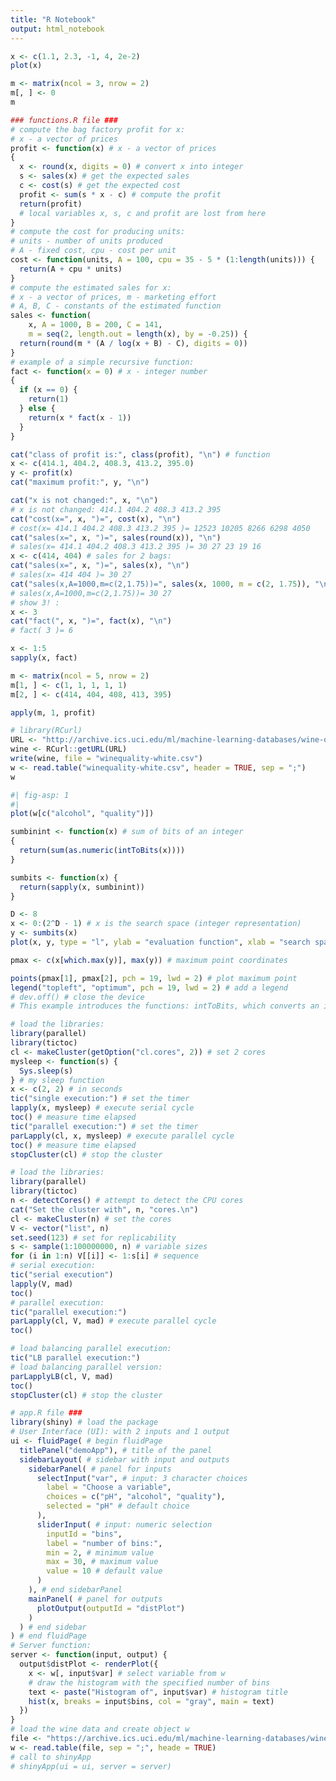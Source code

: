 ```yaml
---
title: "R Notebook"
output: html_notebook
---
```


```r
x <- c(1.1, 2.3, -1, 4, 2e-2)
plot(x)
```

```r
m <- matrix(ncol = 3, nrow = 2)
m[, ] <- 0
m
```

```r
### functions.R file ###
# compute the bag factory profit for x:
# x - a vector of prices
profit <- function(x) # x - a vector of prices
{
  x <- round(x, digits = 0) # convert x into integer
  s <- sales(x) # get the expected sales
  c <- cost(s) # get the expected cost
  profit <- sum(s * x - c) # compute the profit
  return(profit)
  # local variables x, s, c and profit are lost from here
}
# compute the cost for producing units:
# units - number of units produced
# A - fixed cost, cpu - cost per unit
cost <- function(units, A = 100, cpu = 35 - 5 * (1:length(units))) {
  return(A + cpu * units)
}
# compute the estimated sales for x:
# x - a vector of prices, m - marketing effort
# A, B, C - constants of the estimated function
sales <- function(
    x, A = 1000, B = 200, C = 141,
    m = seq(2, length.out = length(x), by = -0.25)) {
  return(round(m * (A / log(x + B) - C), digits = 0))
}
# example of a simple recursive function:
fact <- function(x = 0) # x - integer number
{
  if (x == 0) {
    return(1)
  } else {
    return(x * fact(x - 1))
  }
}
```

```r
cat("class of profit is:", class(profit), "\n") # function
x <- c(414.1, 404.2, 408.3, 413.2, 395.0)
y <- profit(x)
cat("maximum profit:", y, "\n")

cat("x is not changed:", x, "\n")
# x is not changed: 414.1 404.2 408.3 413.2 395
cat("cost(x=", x, ")=", cost(x), "\n")
# cost(x= 414.1 404.2 408.3 413.2 395 )= 12523 10205 8266 6298 4050
cat("sales(x=", x, ")=", sales(round(x)), "\n")
# sales(x= 414.1 404.2 408.3 413.2 395 )= 30 27 23 19 16
x <- c(414, 404) # sales for 2 bags:
cat("sales(x=", x, ")=", sales(x), "\n")
# sales(x= 414 404 )= 30 27
cat("sales(x,A=1000,m=c(2,1.75))=", sales(x, 1000, m = c(2, 1.75)), "\n")
# sales(x,A=1000,m=c(2,1.75))= 30 27
# show 3! :
x <- 3
cat("fact(", x, ")=", fact(x), "\n")
# fact( 3 )= 6
```

```r
x <- 1:5
sapply(x, fact)
```

```r
m <- matrix(ncol = 5, nrow = 2)
m[1, ] <- c(1, 1, 1, 1, 1)
m[2, ] <- c(414, 404, 408, 413, 395)

apply(m, 1, profit)
```

```r
# library(RCurl)
URL <- "http://archive.ics.uci.edu/ml/machine-learning-databases/wine-quality/winequality-white.csv"
wine <- RCurl::getURL(URL)
write(wine, file = "winequality-white.csv")
w <- read.table("winequality-white.csv", header = TRUE, sep = ";")
w
```

```r
#| fig-asp: 1
#|
plot(w[c("alcohol", "quality")])
```

```r
sumbinint <- function(x) # sum of bits of an integer
{
  return(sum(as.numeric(intToBits(x))))
}

sumbits <- function(x) {
  return(sapply(x, sumbinint))
}

D <- 8
x <- 0:(2^D - 1) # x is the search space (integer representation)
y <- sumbits(x)
plot(x, y, type = "l", ylab = "evaluation function", xlab = "search space (x)", lwd = 2)

pmax <- c(x[which.max(y)], max(y)) # maximum point coordinates

points(pmax[1], pmax[2], pch = 19, lwd = 2) # plot maximum point
legend("topleft", "optimum", pch = 19, lwd = 2) # add a legend
# dev.off() # close the device
# This example introduces the functions: intToBits, which converts an integer
```

```r
# load the libraries:
library(parallel)
library(tictoc)
cl <- makeCluster(getOption("cl.cores", 2)) # set 2 cores
mysleep <- function(s) {
  Sys.sleep(s)
} # my sleep function
x <- c(2, 2) # in seconds
tic("single execution:") # set the timer
lapply(x, mysleep) # execute serial cycle
toc() # measure time elapsed
tic("parallel execution:") # set the timer
parLapply(cl, x, mysleep) # execute parallel cycle
toc() # measure time elapsed
stopCluster(cl) # stop the cluster
```

```r
# load the libraries:
library(parallel)
library(tictoc)
n <- detectCores() # attempt to detect the CPU cores
cat("Set the cluster with", n, "cores.\n")
cl <- makeCluster(n) # set the cores
V <- vector("list", n)
set.seed(123) # set for replicability
s <- sample(1:100000000, n) # variable sizes
for (i in 1:n) V[[i]] <- 1:s[i] # sequence
# serial execution:
tic("serial execution")
lapply(V, mad)
toc()
# parallel execution:
tic("parallel execution:")
parLapply(cl, V, mad) # execute parallel cycle
toc()

# load balancing parallel execution:
tic("LB parallel execution:")
# load balancing parallel version:
parLapplyLB(cl, V, mad)
toc()
stopCluster(cl) # stop the cluster
```

```r
# app.R file ###
library(shiny) # load the package
# User Interface (UI): with 2 inputs and 1 output
ui <- fluidPage( # begin fluidPage
  titlePanel("demoApp"), # title of the panel
  sidebarLayout( # sidebar with input and outputs
    sidebarPanel( # panel for inputs
      selectInput("var", # input: 3 character choices
        label = "Choose a variable",
        choices = c("pH", "alcohol", "quality"),
        selected = "pH" # default choice
      ),
      sliderInput( # input: numeric selection
        inputId = "bins",
        label = "number of bins:",
        min = 2, # minimum value
        max = 30, # maximum value
        value = 10 # default value
      )
    ), # end sidebarPanel
    mainPanel( # panel for outputs
      plotOutput(outputId = "distPlot")
    )
  ) # end sidebar
) # end fluidPage
# Server function:
server <- function(input, output) {
  output$distPlot <- renderPlot({
    x <- w[, input$var] # select variable from w
    # draw the histogram with the specified number of bins
    text <- paste("Histogram of", input$var) # histogram title
    hist(x, breaks = input$bins, col = "gray", main = text)
  })
}
# load the wine data and create object w
file <- "https://archive.ics.uci.edu/ml/machine-learning-databases/wine-quality/winequality-white.csv"
w <- read.table(file, sep = ";", heade = TRUE)
# call to shinyApp
# shinyApp(ui = ui, server = server)
```
